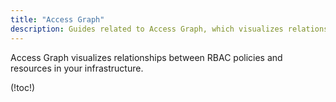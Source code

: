 ```yaml
---
title: "Access Graph"
description: Guides related to Access Graph, which visualizes relationships between RBAC policies in your infrastructure.
---
```


Access Graph visualizes relationships between RBAC policies and resources in your infrastructure.

(!toc!)
